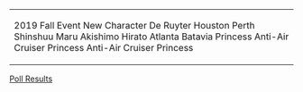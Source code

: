 {|
|-
| style="text-align:left;"|
<poll>
2019 Fall Event New Character
De Ruyter
Houston
Perth
Shinshuu Maru
Akishimo
Hirato
Atlanta
Batavia Princess
Anti-Air Cruiser Princess
Anti-Air Cruiser Princess
</poll>
|}

<p style="font-size: 110%">[[Poll Results]]</p>